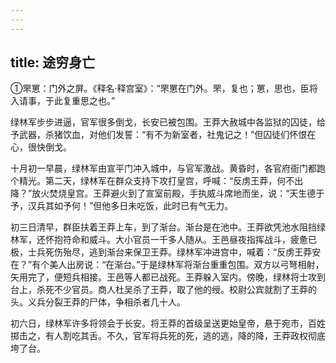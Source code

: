 ```yaml
---
---
---
```

title: 途穷身亡
---



①罘罳：门外之屏。《释名·释宫室》：“罘罳在门外。罘，复也；罳，思也，臣将入请事，于此复重思之也。”

绿林军步步进逼，官军很多倒戈，长安已被包围。王莽大赦城中各监狱的囚徒，给予武器，杀猪饮血，对他们发誓：“有不为新室者，社鬼记之！”但囚徒们怀恨在心，很快倒戈。

十月初一早晨，绿林军由宣平门冲入城中，与官军激战。黄昏时，各官府衙门都跑个精光。第二天，绿林军在群众支持下攻打皇宫，呼喊：“反虏王莽，何不出降？”放火焚烧皇宫。王莽避火到了宣室前殿，手执威斗席地而坐，说：“天生德于予，汉兵其如予何！”但他多日未吃饭，此时已有气无力。

初三日清早，群臣扶着王莽上车，到了渐台。渐台是在池中。王莽欲凭池水阻挡绿林军，还怀抱符命和威斗。大小官员一千多人随从。王邑昼夜指挥战斗，疲惫已极，士兵死伤殆尽，逃到渐台来保卫王莽。绿林军冲进宫中，喊着：“反虏王莽安在？”有个美人出房说：“在渐台。”于是绿林军将渐台重重包围。双方以弓弩相射，矢用完了，便短兵相接。王邑等人都已战死。王莽躲入室内。傍晚，绿林将士攻到台上，杀死不少官员。商人杜吴杀了王莽，取了他的绶。校尉公宾就割了王莽的头。义兵分裂王莽的尸体，争相杀者几十人。

初六日，绿林军许多将领会于长安。将王莽的首级呈送更始皇帝，悬于宛市，百姓掷击之，有人割吃其舌。不久，官军将兵死的死，逃的逃，降的降，王莽政权彻底垮了台。